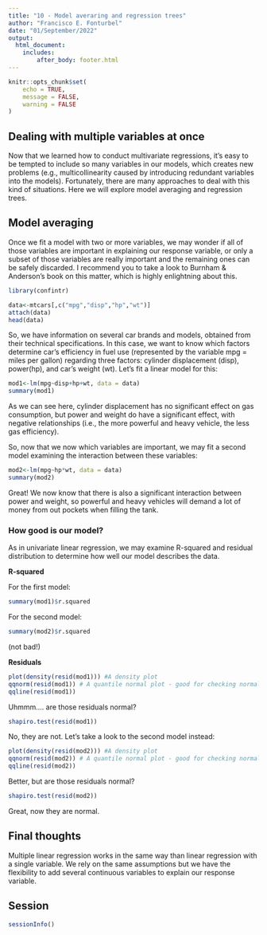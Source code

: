 ```yaml
---
title: "10 - Model averaring and regression trees"
author: "Francisco E. Fonturbel"
date: "01/September/2022"
output: 
  html_document:
    includes:
        after_body: footer.html
---
```


```r
knitr::opts_chunk$set(
	echo = TRUE,
	message = FALSE,
	warning = FALSE
)
```

## Dealing with multiple variables at once

Now that we learned how to conduct multivariate regressions, it's easy to be tempted to include so many variables in our models, which creates new problems (e.g., multicollinearity caused by introducing redundant variables into the models). Fortunately, there are many approaches to deal with this kind of situations. Here we will explore model averaging and regression trees.

## Model averaging

Once we fit a model with two or more variables, we may wonder if all of those variables are important in explaining our response variable, or only a subset of those variables are really important and the remaining ones can be safely discarded. I recommend you to take a look to Burnham & Anderson's book on this matter, which is highly enlightning about this.

```r
library(confintr)

data<-mtcars[,c("mpg","disp","hp","wt")]
attach(data)
head(data)
```

So, we have information on several car brands and models, obtained from their technical specifications. In this case, we want to know which factors determine car's efficiency in fuel use (represented by the variable mpg = miles per gallon) regarding three factors: cylinder displacement (disp), power(hp), and car's weight (wt). Let's fit a linear model for this:

```r
mod1<-lm(mpg~disp+hp+wt, data = data)
summary(mod1)
```

As we can see here, cylinder displacement has no significant effect on gas consumption, but power and weight do have a significant effect, with negative relationships (i.e., the more powerful and heavy vehicle, the less gas efficiency).

So, now that we now which variables are important, we may fit a second model examining the interaction between these variables:

```r
mod2<-lm(mpg~hp*wt, data = data)
summary(mod2)
```

Great! We now know that there is also a significant interaction between power and weight, so powerful and heavy vehicles will demand a lot of money from out pockets when filling the tank.

### How good is our model?

As in univariate linear regression, we may examine R-squared and residual distribution to determine how well our model describes the data.

**R-squared**

For the first model: 
```r
summary(mod1)$r.squared
```

For the second model: 
```r
summary(mod2)$r.squared
```

(not bad!)

**Residuals**

```r
plot(density(resid(mod1))) #A density plot
qqnorm(resid(mod1)) # A quantile normal plot - good for checking normality
qqline(resid(mod1))
```

Uhmmm.... are those residuals normal?

```r
shapiro.test(resid(mod1))
```

No, they are not. Let's take a look to the second model instead:

```r
plot(density(resid(mod2))) #A density plot
qqnorm(resid(mod2)) # A quantile normal plot - good for checking normality
qqline(resid(mod2))
```

Better, but are those residuals normal?

```r
shapiro.test(resid(mod2))
```

Great, now they are normal.


## Final thoughts

Multiple linear regression works in the same way than linear regression with a single variable. We rely on the same assumptions but we have the flexibility to add several continuous variables to explain our response variable.


## Session

```r
sessionInfo()
```